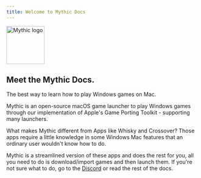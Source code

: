 ```yaml
---
title: Welcome to Mythic Docs
---
```



<Image src="/favicon.png" height="100" width="100" alt="Mythic logo" />

## Meet the Mythic Docs.

The best way to learn how to play Windows games on Mac.

Mythic is an open-source macOS game launcher to play Windows games through our implementation of Apple's Game Porting Toolkit - supporting many launchers.

What makes Mythic different from Apps like Whisky and Crossover? Those apps require a little knowledge in some Windows Mac features that an ordinary user wouldn't know how to do.

Mythic is a streamlined version of these apps and does the rest for you, all you need to do is download/import games and then launch them. If you're not sure what to do, go to the [Discord](https://discord.gg/GwHgX3QWK3) or read the rest of the docs.
